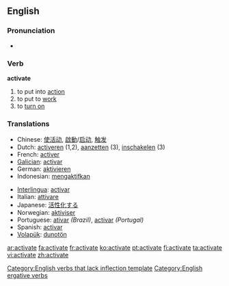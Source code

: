 ==English==

===Pronunciation===
*{{audio|en-us-activate.ogg|Audio (US)}}

===Verb===
'''activate'''[[Category:English verbs that lack inflection template]]

# to put into [[action]]
# to put to [[work]]
# to [[turn on]]

===Translations===
{{rfc-level|Translations at L3+ (AutoFormat would have corrected level of Translations)}}
{{top}}
*Chinese: [[使活动]], [[啟動]]/[[启动]], [[触发]]
*Dutch: [[activeren]] (1,2), [[aanzetten]] (3), [[inschakelen]] (3)
*French: [[activer]]
*[[Galician]]: [[activar]]
*German: [[aktivieren]]
*Indonesian: [[aktif|mengaktifkan]]
{{mid}}
*[[Interlingua]]: [[activar]]
*Italian: [[attivare]]
*Japanese: [[活性化]]する
*Norwegian: [[aktiviser]]
*Portuguese: [[ativar]] ''(Brazil)'', [[activar]] ''(Portugal)''
*Spanish: [[activar]]
*[[Volapük]]: [[dunotön]]
{{bottom}}

[[Category:English ergative verbs]]

[[ar:activate]]
[[fa:activate]]
[[fr:activate]]
[[ko:activate]]
[[pt:activate]]
[[fi:activate]]
[[ta:activate]]
[[vi:activate]]
[[zh:activate]]